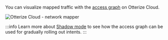 You can visualize mapped traffic with the [access graph](https://app.staging.otterize.com/access-graph) on Otterize Cloud.

![Otterize Cloud - network mapper](/img/getting-started/k8s-network-mapper-cloud.png)

:::info
Learn more about [Shadow mode](/build-confidence/shadow-mode-network-policies) to see how the access graph can be used for gradually rolling out intents.
:::
